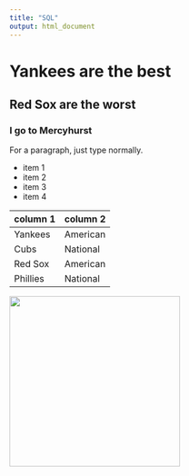 ```yaml
---
title: "SQL"
output: html_document
---
```


# Yankees are the best
## Red Sox are the worst
### I go to Mercyhurst

For a paragraph, just type normally.

* item 1
* item 2
* item 3
* item 4

column 1 | column 2
---|---
Yankees | American
Cubs | National
Red Sox | American
Phillies | National

<img src="Derek Jeter.jpg" width ="300" />
